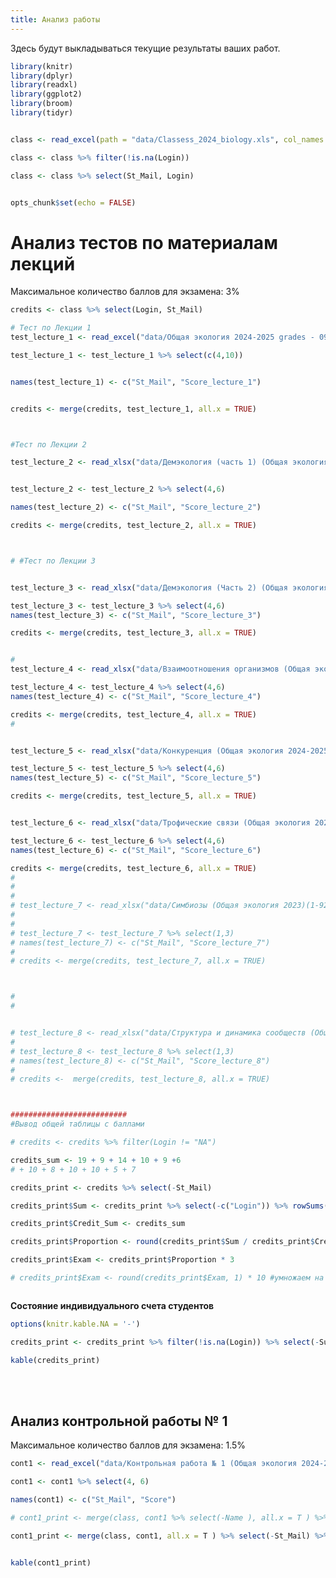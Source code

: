 ```yaml
---
title: Анализ работы
---
```


Здесь будут выкладываться текущие результаты ваших работ.




```r
library(knitr)
library(dplyr)
library(readxl)
library(ggplot2)
library(broom)
library(tidyr)


class <- read_excel(path = "data/Classess_2024_biology.xls", col_names = T)

class <- class %>% filter(!is.na(Login))

class <- class %>% select(St_Mail, Login)


opts_chunk$set(echo = FALSE)

```


<!-- ############## Биологи ################# -->

# **Анализ тестов по материалам лекций**

Максимальное количество баллов для экзамена: 3%



```r

credits <- class %>% select(Login, St_Mail)

# Тест по Лекции 1
test_lecture_1 <- read_excel("data/Общая экология 2024-2025 grades - 09_16_2024, 08_12 PM.xlsx", col_names = TRUE)

test_lecture_1 <- test_lecture_1 %>% select(c(4,10))


names(test_lecture_1) <- c("St_Mail", "Score_lecture_1")


credits <- merge(credits, test_lecture_1, all.x = TRUE)



#Тест по Лекции 2

test_lecture_2 <- read_xlsx("data/Демэкология (часть 1) (Общая экология 2024-2025).xlsx")


test_lecture_2 <- test_lecture_2 %>% select(4,6)

names(test_lecture_2) <- c("St_Mail", "Score_lecture_2")

credits <- merge(credits, test_lecture_2, all.x = TRUE)



# #Тест по Лекции 3


test_lecture_3 <- read_xlsx("data/Демэкология (Часть 2) (Общая экология 2024-2025).xlsx")

test_lecture_3 <- test_lecture_3 %>% select(4,6)
names(test_lecture_3) <- c("St_Mail", "Score_lecture_3")

credits <- merge(credits, test_lecture_3, all.x = TRUE)


#
test_lecture_4 <- read_xlsx("data/Взаимоотношения организмов (Общая экология 2024-2025).xlsx")

test_lecture_4 <- test_lecture_4 %>% select(4,6)
names(test_lecture_4) <- c("St_Mail", "Score_lecture_4")

credits <- merge(credits, test_lecture_4, all.x = TRUE)
#


test_lecture_5 <- read_xlsx("data/Конкуренция (Общая экология 2024-2025).xlsx")

test_lecture_5 <- test_lecture_5 %>% select(4,6)
names(test_lecture_5) <- c("St_Mail", "Score_lecture_5")

credits <- merge(credits, test_lecture_5, all.x = TRUE)


test_lecture_6 <- read_xlsx("data/Трофические связи (Общая экология 2024-2025).xlsx")

test_lecture_6 <- test_lecture_6 %>% select(4,6)
names(test_lecture_6) <- c("St_Mail", "Score_lecture_6")

credits <- merge(credits, test_lecture_6, all.x = TRUE)
#
#
#
# test_lecture_7 <- read_xlsx("data/Симбиозы (Общая экология 2023)(1-92).xlsx")
#
#
# test_lecture_7 <- test_lecture_7 %>% select(1,3)
# names(test_lecture_7) <- c("St_Mail", "Score_lecture_7")
#
# credits <- merge(credits, test_lecture_7, all.x = TRUE)



#
#


# test_lecture_8 <- read_xlsx("data/Структура и динамика сообществ (Общая экология 2023)(1-87).xlsx")
#
# test_lecture_8 <- test_lecture_8 %>% select(1,3)
# names(test_lecture_8) <- c("St_Mail", "Score_lecture_8")
#
# credits <-  merge(credits, test_lecture_8, all.x = TRUE)



##########################
#Вывод общей таблицы с баллами

# credits <- credits %>% filter(Login != "NA")

credits_sum <- 19 + 9 + 14 + 10 + 9 +6
# + 10 + 8 + 10 + 10 + 5 + 7

credits_print <- credits %>% select(-St_Mail)

credits_print$Sum <- credits_print %>% select(-c("Login")) %>% rowSums(na.rm=TRUE)

credits_print$Credit_Sum <- credits_sum

credits_print$Proportion <- round(credits_print$Sum / credits_print$Credit_Sum, 2)

credits_print$Exam <- credits_print$Proportion * 3

# credits_print$Exam <- round(credits_print$Exam, 1) * 10 #умножаем на это число, так как от каждой из 8 лекций приходит 10/8 финальной оценки



```



**Состояние индивидуального счета студентов**
```r

options(knitr.kable.NA = '-')

credits_print <- credits_print %>% filter(!is.na(Login)) %>% select(-Sum, -Credit_Sum)

kable(credits_print)


```




<!-- # **Анализ отчетов по самостоятельной работе № 1** -->


<!-- ```{r,  echo=FALSE, message=FALSE, warning=FALSE} -->

<!-- hw1 <- read_xlsx("data/Соответствие между организмом и средой, адаптации (Общая экология 2023)(1-98).xlsx") -->
<!-- hw1 <- hw1[c(1,3,4)] -->
<!-- names(hw1) <- c("St_Mail", "Score", "Add_Score") -->

<!-- # add_hw1 <- read.csv("data/Самостоятельная работа №1 Дополнительный вопрос.csv", header = T) -->
<!-- # names(add_hw1) <- c("Login", "add_score") -->
<!-- # -->
<!-- # add_hw1 <- add_hw1 %>% group_by(Login) %>% summarise(add_score = max(add_score)) -->
<!-- # -->
<!-- # # hw1[!(hw1$Login %in% add_hw1$Login), ] -->
<!-- # -->

<!-- # hw1_score <- class %>% select(St_Mail, Login) -->
<!-- # -->
<!-- # hw1_score <- merge(hw1_score, hw1, all.x = T) -->
<!-- # -->
<!-- # hw1_score <- merge(hw1_score, add_hw1, all.x = T) -->
<!-- # -->
<!-- # hw1_score$Sum <- hw1_score %>% select(Score, add_score) %>% rowSums(., na.rm = T) -->

<!-- hw1_score <- hw1 -->

<!-- hw1_score$Total <- 19 -->

<!-- hw1_score$Exam <- ifelse(is.na(hw1_score$Add_Score),  -->
<!--                          round((hw1_score$Score) / hw1_score$Total * 1.5, 1), -->
<!--                          round((hw1_score$Score + hw1_score$Add_Score) / hw1_score$Total * 1.5, 1)) -->

<!-- # hw1_score_print <- hw1_score %>% select(Login, Score, add_score, Sum, Exam) -->

<!-- hw1_score_print <- hw1_score -->

<!-- # kable(hw1_score_print, col.names = c("Login", "Основные вопросы", "Доп. вопр. 1", "Сумма",  "% от экзаменационной оценки")) -->

<!-- kable(hw1_score_print, col.names = c("Login", "Сумма","Доп. вопрос", "Всего вопросов",  "% от экзаменационной оценки")) -->


<!-- ``` -->

<!-- <!-- <br> -->
<!-- <!-- <br> -->


<!-- # **Анализ отчетов по самостоятельной работе № 2** -->


<!-- ```{r,  echo=FALSE, message=FALSE, warning=FALSE} -->

<!-- hw2 <- read_xlsx("data/Контрольная работа № 2 (Экология для биоинженеров 2024)(1-13).xlsx") -->
<!-- hw2 <- hw2 %>% select(4, 6) -->
<!-- names(hw2) <- c("Login", "Score") -->


<!-- # add_hw1 <- read.csv("data/Самостоятельная работа №1 Дополнительный вопрос.csv", header = T) -->
<!-- # names(add_hw1) <- c("Login", "add_score") -->
<!-- # -->
<!-- # add_hw1 <- add_hw1 %>% group_by(Login) %>% summarise(add_score = max(add_score)) -->
<!-- # -->
<!-- # # hw1[!(hw1$Login %in% add_hw1$Login), ] -->
<!-- # -->

<!-- # hw1_score <- class %>% select(St_Mail, Login) -->
<!-- # -->
<!-- # hw1_score <- merge(hw1_score, hw1, all.x = T) -->
<!-- # -->
<!-- # hw1_score <- merge(hw1_score, add_hw1, all.x = T) -->
<!-- # -->
<!-- # hw1_score$Sum <- hw1_score %>% select(Score, add_score) %>% rowSums(., na.rm = T) -->

<!-- hw2_score <- hw2 -->

<!-- hw2_score$Total <- 13 -->

<!-- hw2_score$Exam <- round(hw2_score$Score / hw2_score$Total * 3, 1) -->

<!-- # hw1_score_print <- hw1_score %>% select(Login, Score, add_score, Sum, Exam) -->

<!-- hw2_score_print <- hw2_score -->

<!-- # kable(hw1_score_print, col.names = c("Login", "Основные вопросы", "Доп. вопр. 1", "Сумма",  "% от экзаменационной оценки")) -->

<!-- kable(hw2_score_print, col.names = c("Login", "Сумма", "Всего вопросов",  "% от экзаменационной оценки")) -->


<!-- ``` -->

<br>
<br>



## **Анализ контрольной работы № 1**

Максимальное количество баллов для экзамена: 1.5%

```r

cont1 <- read_excel("data/Контрольная работа № 1 (Общая экология 2024-2025).xlsx")

cont1 <- cont1 %>% select(4, 6)

names(cont1) <- c("St_Mail", "Score")

# cont1_print <- merge(class, cont1 %>% select(-Name ), all.x = T ) %>% select(-St_Mail) %>% mutate(Exam = round(Score / 22 * 3, 1) )

cont1_print <- merge(class, cont1, all.x = T ) %>% select(-St_Mail) %>% mutate(Exam = round(Score / 23 * 1.5, 1) )


kable(cont1_print)


```




<!-- ## **Анализ контрольной работы № 2** -->


<!-- Максимальное количество баллов для экзамена 3% -->



<!-- ```{r,  echo=FALSE, message=FALSE, warning=FALSE} -->

<!-- # cont1 <- read_excel("data/Control_work_1_biotech.xlsx") -->

<!-- cont2 <- read_excel("data/Контрольная работа № 2 (Экология для биоинженеров 2024)(1-13).xlsx") -->

<!-- cont2 <- cont2 %>% select(4:6) -->

<!-- names(cont2) <- c("St_Mail",  "Name", "Score") -->

<!-- cont2_print <- merge(class, cont2 %>% select(-Name ), all.x = TRUE ) %>% select(-St_Mail) %>% mutate(Exam = round(Score / 13 * 3, 1)) -->

<!-- kable(cont2_print) -->


<!-- ``` -->









<!-- ## **Оценки за семинары** -->

<!-- <!-- Максимальное количество баллов для экзамена 16% -->

<!-- ```{r warning = FALSE, message=FALSE} -->

<!-- library(googlesheets4) -->
<!-- sem <- read_sheet('https://docs.google.com/spreadsheets/d/1nOF5zamIBuOS99KluyJEwPnbvu0oUhx_uPu0q7O9Kx4/edit?usp=sharing') -->




<!-- # sem <- read_excel("data/Seminars_2023_biotech.xlsx", na = "NA") -->

<!-- sem <- sem %>% select(-c(Family, Name, Otch)) -->

<!-- sem_print <-  -->
<!--   merge(class, sem, all.x = TRUE ) %>%  -->
<!--   arrange(Group)%>%  -->
<!--   mutate(Exam = rowSums(.[4:ncol(.)], na.rm = T) * 3 ) %>%  -->
<!--   select(-St_Mail) -->


<!-- # %>% filter(Exam != 0) -->

<!-- ``` -->

<!-- ```{r } -->
<!-- kable(sem_print) -->

<!-- ``` -->





<!-- ## **Семинар-конференция № 2** -->


<!-- ```{r} -->

<!-- sem_2 <- read_excel("data/Conference_seminar_2.xlsx") -->

<!-- sem_2_print <- merge(class, sem_2) %>% select(-St_Mail) %>% mutate(Exam = Presentation + Presence + Speech + Bonus) -->

<!-- ``` -->

<!-- ```{r} -->
<!-- kable(sem_2_print) -->

<!-- ``` -->



<!-- ## **Результаты семинаров** -->

<!-- Семинары приносят в экзаменационную оценку 16% -->

<!-- **Коллеги!** -->

<!-- Оценки, которые вы видите ниже, это результат автоматической обработки базы, которую заполняют преподаватели после семинаров.  Проверяйте, пожалуйста, все ваши текущие оценки. Если вы видите, что вам что-то не проставлено, то срочно связывайтесь с соответствующим преподавателем. -->

<!-- Поверьте, у нас колоссальная нагрузка и мы не всегда успеваем внести оценки в ведомость. Контролируйте этот процесс, пожалуйста. -->



<!-- ```{r,  echo=FALSE, message=FALSE, warning=FALSE} -->

<!-- seminars <- read_excel("data/Seminars_biotech.xlsx") -->
<!-- #  -->
<!-- # names(seminars)[1:3] <- c( "Family", "Name", "Login") -->
<!-- #  -->
<!-- # seminars_print <- seminars %>% select(-Family, -Name) -->

<!-- seminars <- -->
<!--   seminars %>% -->
<!--   select(-c(Family, Name, Otch, Group, St_Mail)) -->

<!-- seminars_print <- seminars  -->

<!-- seminars_print <- seminars_print %>%  mutate(Sum = ifelse(!is.na(Seminar_2), Seminar_1 + Seminar_2, Seminar_1 ), Exam = Sum)  -->

<!-- seminars_print$Exam <- seminars_print$Exam/2*16 -->

<!-- kable(seminars_print) -->


<!-- ``` -->







<!-- ## **Итоговый счет группа биоинженеров** -->


<!-- ```{r warning = FALSE} -->

<!-- tests <- credits_print %>% select(Login, Exam) -->
<!-- names(tests) <- c("Login", "Тесты по лекциям") -->


<!-- cont1 <- cont1_print %>% select(Login, Exam) -->
<!-- names(cont1) <- c("Login", "Контрольная 1") -->



<!-- cont2 <- cont2_print %>% select(Login, Exam) -->
<!-- names(cont2) <- c("Login", "Контрольная 2") -->


<!-- sems <- seminars_print %>% select(Login, Exam) -->

<!-- names(sems) <- c("Login", "Семинары" ) -->


<!-- d <- merge(tests, cont1, by = "Login", all.x = TRUE) -->
<!-- dd <- merge(d, cont2, by = "Login", all.x = TRUE) -->
<!-- final <- merge(dd, sems, by = "Login", all.x = TRUE) -->

<!-- names(final) <- c("Login", "Тесты по лекциям", "Контрольная 1", "Контрольная 2","Семинары" ) -->

<!-- Exam <- rowSums(final[,-1], na.rm = T) -->

<!-- final$Exam <- Exam -->

<!-- kable(final) -->

<!-- ``` -->



<!-- ## **Итоговый счет биологи 2023** -->



<!-- ```{r,  echo=FALSE, message=FALSE, warning=FALSE} -->
<!-- library(stringr) -->


<!-- d1 <- credits_print %>% select(Login, Exam) -->
<!-- d1$Exam <- round(d1$Exam, 2) -->


<!-- d2 <- cont1_print %>% select(Login, Exam) -->
<!-- d2$Exam <- round(d2$Exam, 2) -->



<!-- d3 <- cont2_print %>% select(Login, Exam) -->
<!-- d3$Exam <- round(d3$Exam, 2) -->


<!-- d4 <- hw1_score_print %>% select(St_Mail, Exam) -->
<!-- d4$Login <- word(d4$St_Mail, 1 ,sep = "\\@") -->
<!-- d4$Exam <- round(d4$Exam, 2) -->


<!-- d5 <- hw2_score_print %>% select(Login, Exam) -->
<!-- d5$Login <- word(d5$Login, 1 ,sep = "\\@") -->
<!-- d5$Exam <- round(d5$Exam, 2) -->


<!-- d6 <- sem_print %>% select(Login, Exam) -->
<!-- d6$Exam <- round(d6$Exam, 2) -->


<!-- Results <-  -->
<!--   merge(d1, d2, by = "Login", all = T) %>%  -->
<!--   merge(., d3, by = "Login", all = T) %>%  -->
<!--   merge(., d4, by = "Login", all = T) %>%   -->
<!--   merge(., d5, by = "Login", all = T) %>%   -->
<!--   merge(., d6, by = "Login", all = T) -->


<!-- names(Results) <- c("Login", "Lecture_test", "Control_1", "Control_2", "St_Mail", "Home Work 1", "Home Work 2", "Seminars") -->

<!-- Results <- -->
<!--   Results %>%  -->
<!--   select(-St_Mail) -->




<!-- Results_print <- Results -->

<!-- Results_print$Exam <- round(apply(Results[,-1], MARGIN = 1, FUN = function(x) sum(x, na.rm = T) ), 1) -->

<!-- Results_print <- Results_print %>% filter(!is.na(Login)) %>% filter(Login != "NA") -->


<!-- # # Код для вывода суммарных оценок с именами. -->
<!-- # class <- read_xlsx("data/Classess_2022_biology.xlsx", col_names = T) -->
<!-- # -->
<!-- # final_results <- class %>% select(Family, Name, Otch, Login) %>% merge(., Results_print, all.x = T) -->
<!-- # -->
<!-- # write.table(final_results, "clipboard", sep = "\t", row.names = F) -->

<!-- ``` -->

<!-- ```{r} -->

<!-- options(knitr.kable.NA = '-') -->
<!-- kable(Results_print) -->
<!-- ``` -->


<!-- ```{r} -->
<!-- # Результаты в сумме для создания файла-ведомости экзамена -->

<!-- class <- read_xlsx("data/Classess_2024_biotech.xlsx", col_names = T) -->
<!-- # class <- class %>% filter(!is.na(Login)|!is.na(Group) ) -->
<!-- class <- class %>% select(St_Mail, Login, Family, Name, Otch ) -->
<!-- res <- merge(class, final) -->

<!-- write.table(res, "data/results_for_examen_2024_biotech.csv", sep = ";", row.names = F, fileEncoding = "UTF-8", dec = "," ) -->

<!-- ``` -->


